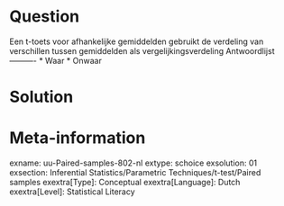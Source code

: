 Question
========
  
Een t-toets voor afhankelijke gemiddelden gebruikt de verdeling van verschillen tussen gemiddelden als vergelijkingsverdeling 
Antwoordlijst
----------
* Waar
* Onwaar


Solution
========

Meta-information
================
exname: uu-Paired-samples-802-nl
extype: schoice
exsolution: 01
exsection: Inferential Statistics/Parametric Techniques/t-test/Paired samples
exextra[Type]: Conceptual
exextra[Language]: Dutch
exextra[Level]: Statistical Literacy
